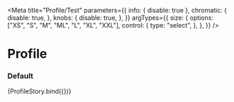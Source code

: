 

<Meta
  title="Profile/Test"
  parameters={{
    info: { disable: true },
    chromatic: {
      disable: true,
    },
    knobs: {
      disable: true,
    },
  }}
  argTypes={{
    size: {
      options: ["XS", "S", "M", "ML", "L", "XL", "XXL"],
      control: {
        type: "select",
      },
    },
  }}
/>


# Profile

### Default

<Preview>
  <Story
    name="default"
    args={{
      email: "johnsmith@sage.com",
      initials: "JS",
      size: "XS",
      name: "John Smith",
      src: "",
    }}
  >
    {ProfileStory.bind({})}
  </Story>
</Preview>
